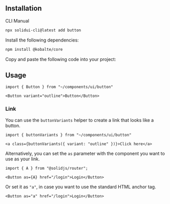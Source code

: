 <MDXHeader
  title="Button"
  description="Displays a button or a component that looks like a button."
  docs="https://kobalte.dev/docs/core/components/button"
/>

<ComponentPreview name="button-demo" />

## Installation

<Tabs defaultValue="cli">

<TabsList>
  <TabsTrigger value="cli">CLI</TabsTrigger>
  <TabsTrigger value="manual">Manual</TabsTrigger>
</TabsList>

<TabsContent value="cli">

```bash
npx solidui-cli@latest add button
```

</TabsContent>

<TabsContent value="manual">
<Steps>

<Step>Install the following dependencies: </Step>

```bash
npm install @kobalte/core
```

<Step>Copy and paste the following code into your project: </Step>

<ComponentSource name="button" />

</Steps>
</TabsContent>

</Tabs>

## Usage

```tsx
import { Button } from "~/components/ui/button"
```

```tsx
<Button variant="outline">Button</Button>
```

### Link

You can use the `buttonVariants` helper to create a link that looks like a button.

```tsx
import { buttonVariants } from "~/components/ui/button"
```

```tsx
<a class={buttonVariants({ variant: "outline" })}>Click here</a>
```

Alternatively, you can set the `as` parameter with the component you want to use as your link.
```tsx
import { A } from "@solidjs/router";
```

```tsx
<Button as={A} href="/login">Login</Button>
```

Or set it as `"a"`, in case you want to use the standard HTML anchor tag.

```tsx
<Button as="a" href="/login">Login</Button>
```
